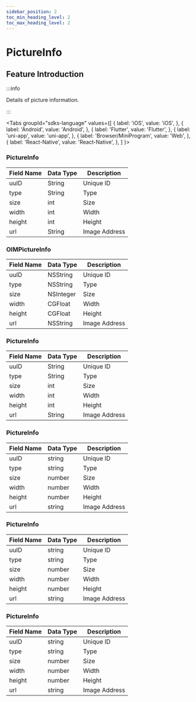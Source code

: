 ```yaml
---
sidebar_position: 2
toc_min_heading_level: 2
toc_max_heading_level: 2
---
```


# PictureInfo

## Feature Introduction

:::info

Details of picture information.

:::

<Tabs
groupId="sdks-language"
values={[
{ label: 'iOS', value: 'iOS', },
{ label: 'Android', value: 'Android', },
{ label: 'Flutter', value: 'Flutter', },
{ label: 'uni-app', value: 'uni-app', },
{ label: 'Browser/MiniProgram', value: 'Web', },
{ label: 'React-Native', value: 'React-Native', },
]
}>

<TabItem value="Flutter">

### PictureInfo

| Field Name | Data Type | Description  |
| -----------| --------- | ------------ |
| uuID       | String    | Unique ID    |
| type       | String    | Type         |
| size       | int       | Size         |
| width      | int       | Width        |
| height     | int       | Height       |
| url        | String    | Image Address|

</TabItem>

<TabItem value="iOS">

### OIMPictureInfo

| Field Name | Data Type | Description  |
| -----------| --------- | ------------ |
| uuID       | NSString  | Unique ID    |
| type       | NSString  | Type         |
| size       | NSInteger | Size         |
| width      | CGFloat   | Width        |
| height     | CGFloat   | Height       |
| url        | NSString  | Image Address|

</TabItem>

<TabItem value="Android">

### PictureInfo

| Field Name | Data Type | Description  |
| -----------| --------- | ------------ |
| uuID       | String    | Unique ID    |
| type       | String    | Type         |
| size       | int       | Size         |
| width      | int       | Width        |
| height     | int       | Height       |
| url        | String    | Image Address|

</TabItem>

<TabItem value="Web">

### PictureInfo

| Field Name | Data Type | Description  |
| -----------| --------- | ------------ |
| uuID       | string    | Unique ID    |
| type       | string    | Type         |
| size       | number    | Size         |
| width      | number    | Width        |
| height     | number    | Height       |
| url        | string    | Image Address|

</TabItem>

<TabItem value="uni-app">

### PictureInfo

| Field Name | Data Type | Description  |
| -----------| --------- | ------------ |
| uuID       | string    | Unique ID    |
| type       | string    | Type         |
| size       | number    | Size         |
| width      | number    | Width        |
| height     | number    | Height       |
| url        | string    | Image Address|

</TabItem>

<TabItem value="React-Native">

### PictureInfo

| Field Name | Data Type | Description  |
| -----------| --------- | ------------ |
| uuID       | string    | Unique ID    |
| type       | string    | Type         |
| size       | number    | Size         |
| width      | number    | Width        |
| height     | number    | Height       |
| url        | string    | Image Address|

</TabItem>

</Tabs>